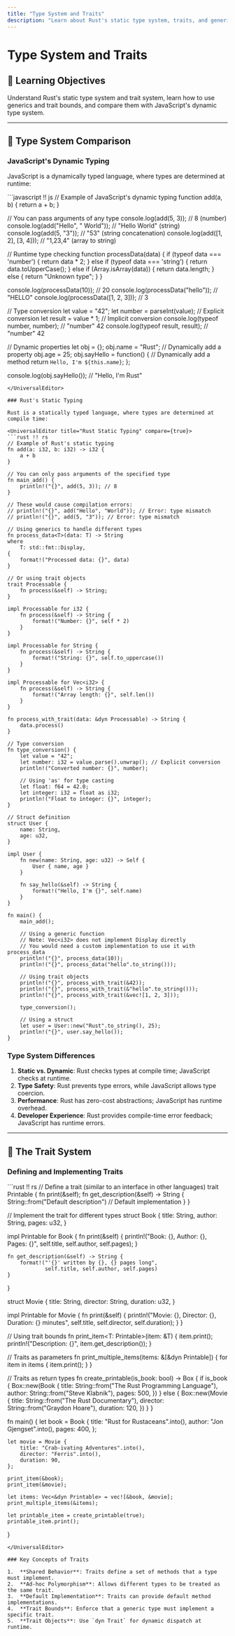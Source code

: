 ```yaml
---
title: "Type System and Traits"
description: "Learn about Rust's static type system, traits, and generics, comparing them with JavaScript's dynamic type system."
---
```


# Type System and Traits

## 📖 Learning Objectives

Understand Rust's static type system and trait system, learn how to use generics and trait bounds, and compare them with JavaScript's dynamic type system.

---

## 🎯 Type System Comparison

### JavaScript's Dynamic Typing

JavaScript is a dynamically typed language, where types are determined at runtime:

<UniversalEditor title="JavaScript Dynamic Typing" compare={true}>
```javascript !! js
// Example of JavaScript's dynamic typing
function add(a, b) {
    return a + b;
}

// You can pass arguments of any type
console.log(add(5, 3));        // 8 (number)
console.log(add("Hello", " World")); // "Hello World" (string)
console.log(add(5, "3"));      // "53" (string concatenation)
console.log(add([1, 2], [3, 4])); // "1,23,4" (array to string)

// Runtime type checking
function processData(data) {
    if (typeof data === 'number') {
        return data * 2;
    } else if (typeof data === 'string') {
        return data.toUpperCase();
    } else if (Array.isArray(data)) {
        return data.length;
    } else {
        return "Unknown type";
    }
}

console.log(processData(10));      // 20
console.log(processData("hello")); // "HELLO"
console.log(processData([1, 2, 3])); // 3

// Type conversion
let value = "42";
let number = parseInt(value); // Explicit conversion
let result = value * 1;       // Implicit conversion
console.log(typeof number, number); // "number" 42
console.log(typeof result, result); // "number" 42

// Dynamic properties
let obj = {};
obj.name = "Rust";           // Dynamically add a property
obj.age = 25;
obj.sayHello = function() {  // Dynamically add a method
    return `Hello, I'm ${this.name}`;
};

console.log(obj.sayHello()); // "Hello, I'm Rust"
```
</UniversalEditor>

### Rust's Static Typing

Rust is a statically typed language, where types are determined at compile time:

<UniversalEditor title="Rust Static Typing" compare={true}>
```rust !! rs
// Example of Rust's static typing
fn add(a: i32, b: i32) -> i32 {
    a + b
}

// You can only pass arguments of the specified type
fn main_add() {
    println!("{}", add(5, 3)); // 8
}

// These would cause compilation errors:
// println!("{}", add("Hello", "World")); // Error: type mismatch
// println!("{}", add(5, "3")); // Error: type mismatch

// Using generics to handle different types
fn process_data<T>(data: T) -> String 
where
    T: std::fmt::Display,
{
    format!("Processed data: {}", data)
}

// Or using trait objects
trait Processable {
    fn process(&self) -> String;
}

impl Processable for i32 {
    fn process(&self) -> String {
        format!("Number: {}", self * 2)
    }
}

impl Processable for String {
    fn process(&self) -> String {
        format!("String: {}", self.to_uppercase())
    }
}

impl Processable for Vec<i32> {
    fn process(&self) -> String {
        format!("Array length: {}", self.len())
    }
}

fn process_with_trait(data: &dyn Processable) -> String {
    data.process()
}

// Type conversion
fn type_conversion() {
    let value = "42";
    let number: i32 = value.parse().unwrap(); // Explicit conversion
    println!("Converted number: {}", number);
    
    // Using 'as' for type casting
    let float: f64 = 42.0;
    let integer: i32 = float as i32;
    println!("Float to integer: {}", integer);
}

// Struct definition
struct User {
    name: String,
    age: u32,
}

impl User {
    fn new(name: String, age: u32) -> Self {
        User { name, age }
    }
    
    fn say_hello(&self) -> String {
        format!("Hello, I'm {}", self.name)
    }
}

fn main() {
    main_add();

    // Using a generic function
    // Note: Vec<i32> does not implement Display directly
    // You would need a custom implementation to use it with process_data
    println!("{}", process_data(10));
    println!("{}", process_data("hello".to_string()));
    
    // Using trait objects
    println!("{}", process_with_trait(&42));
    println!("{}", process_with_trait(&"hello".to_string()));
    println!("{}", process_with_trait(&vec![1, 2, 3]));
    
    type_conversion();
    
    // Using a struct
    let user = User::new("Rust".to_string(), 25);
    println!("{}", user.say_hello());
}
```
</UniversalEditor>

### Type System Differences

1.  **Static vs. Dynamic**: Rust checks types at compile time; JavaScript checks at runtime.
2.  **Type Safety**: Rust prevents type errors, while JavaScript allows type coercion.
3.  **Performance**: Rust has zero-cost abstractions; JavaScript has runtime overhead.
4.  **Developer Experience**: Rust provides compile-time error feedback; JavaScript has runtime errors.

---

## 🔧 The Trait System

### Defining and Implementing Traits

<UniversalEditor title="The Trait System" compare={true}>
```rust !! rs
// Define a trait (similar to an interface in other languages)
trait Printable {
    fn print(&self);
    fn get_description(&self) -> String {
        String::from("Default description") // Default implementation
    }
}

// Implement the trait for different types
struct Book {
    title: String,
    author: String,
    pages: u32,
}

impl Printable for Book {
    fn print(&self) {
        println!("Book: {}, Author: {}, Pages: {}", 
                 self.title, self.author, self.pages);
    }
    
    fn get_description(&self) -> String {
        format!("'{}' written by {}, {} pages long", 
                self.title, self.author, self.pages)
    }
}

struct Movie {
    title: String,
    director: String,
    duration: u32,
}

impl Printable for Movie {
    fn print(&self) {
        println!("Movie: {}, Director: {}, Duration: {} minutes", 
                 self.title, self.director, self.duration);
    }
}

// Using trait bounds
fn print_item<T: Printable>(item: &T) {
    item.print();
    println!("Description: {}", item.get_description());
}

// Traits as parameters
fn print_multiple_items(items: &[&dyn Printable]) {
    for item in items {
        item.print();
    }
}

// Traits as return types
fn create_printable(is_book: bool) -> Box<dyn Printable> {
    if is_book {
        Box::new(Book {
            title: String::from("The Rust Programming Language"),
            author: String::from("Steve Klabnik"),
            pages: 500,
        })
    } else {
        Box::new(Movie {
            title: String::from("The Rust Documentary"),
            director: String::from("Graydon Hoare"),
            duration: 120,
        })
    }
}

fn main() {
    let book = Book {
        title: "Rust for Rustaceans".into(),
        author: "Jon Gjengset".into(),
        pages: 400,
    };
    
    let movie = Movie {
        title: "Crab-ivating Adventures".into(),
        director: "Ferris".into(),
        duration: 90,
    };
    
    print_item(&book);
    print_item(&movie);
    
    let items: Vec<&dyn Printable> = vec![&book, &movie];
    print_multiple_items(&items);
    
    let printable_item = create_printable(true);
    printable_item.print();
}
```
</UniversalEditor>

### Key Concepts of Traits

1.  **Shared Behavior**: Traits define a set of methods that a type must implement.
2.  **Ad-hoc Polymorphism**: Allows different types to be treated as the same trait.
3.  **Default Implementation**: Traits can provide default method implementations.
4.  **Trait Bounds**: Enforce that a generic type must implement a specific trait.
5.  **Trait Objects**: Use `dyn Trait` for dynamic dispatch at runtime. 